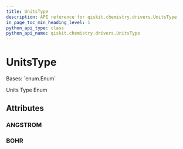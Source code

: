 ```yaml
---
title: UnitsType
description: API reference for qiskit.chemistry.drivers.UnitsType
in_page_toc_min_heading_level: 1
python_api_type: class
python_api_name: qiskit.chemistry.drivers.UnitsType
---
```


# UnitsType

<Class id="qiskit.chemistry.drivers.UnitsType" github="https://github.com/qiskit-community/qiskit-aqua/tree/stable/0.9/qiskit/chemistry/drivers/units_type.py" signature="UnitsType(value)">
  Bases: `enum.Enum`

  Units Type Enum

  ## Attributes

  ### ANGSTROM

  <Attribute id="qiskit.chemistry.drivers.UnitsType.ANGSTROM" name="ANGSTROM" attributeValue="= 'Angstrom'" />

  ### BOHR

  <Attribute id="qiskit.chemistry.drivers.UnitsType.BOHR" name="BOHR" attributeValue="= 'Bohr'" />
</Class>


